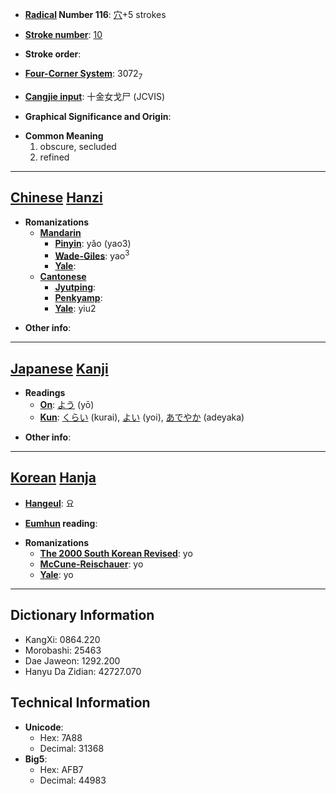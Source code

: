 * '''[[Wiktionary:Chinese radical index| Radical]] Number 116''': [[Wiktionary:Chinese radical index 穴|穴]]+5 strokes

* '''[[Wiktionary:Chinese total strokes index|Stroke number]]''': [[Wiktionary:Chinese total strokes index 10|10]]

* '''Stroke order''': 

* '''[[Wiktionary:Chinese four corner index|Four-Corner System]]''': 3072<sub>7</sub>

* '''[[Wiktionary:Chinese Cangjie index|Cangjie input]]''': 十金女戈尸 (JCVIS)

* '''Graphical Significance and Origin''': 

* '''Common Meaning'''
*#obscure, secluded
*# refined


----

== [[Chinese]] [[Hanzi]] ==

* '''Romanizations'''
** '''[[Mandarin]]'''
*** '''[[Pinyin]]''': yǎo (yao3)
*** '''[[Wade-Giles]]''': yao<sup>3</sup>
*** '''[[Yale]]''': 
** '''[[Cantonese]]'''
*** '''[[Jyutping]]''':
*** '''[[Penkyamp]]''': 
*** '''[[Yale]]''': yiu2

* '''Other info''': 

----

== [[Japanese]] [[Kanji]] ==

* '''Readings'''
** '''[[On]]''': [[よう]] (yō)
** '''[[Kun]]''': [[くらい]] (kurai), [[よい]] (yoi), [[あでやか]] (adeyaka)

* '''Other info''':  

----

== [[Korean]] [[Hanja]] ==

* '''[[Hangeul]]''': 요

* '''[[Eumhun]] reading''': 

* '''Romanizations'''
** '''[[The 2000 South Korean Revised Romanization|The 2000 South Korean Revised]]''': yo
** '''[[McCune-Reischauer]]''': yo
** '''[[Yale]]''': yo

----

== Dictionary Information ==

* KangXi: 0864.220
* Morobashi: 25463
* Dae Jaweon: 1292.200
* Hanyu Da Zidian: 42727.070

== Technical Information ==

* '''Unicode''':
** Hex: 7A88
** Decimal: 31368
* '''Big5''':
** Hex: AFB7
** Decimal: 44983